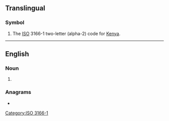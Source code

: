 {{also|Appendix:Variations of "ke"}}
==Translingual==
{{wikipedia}}

===Symbol===
{{head|mul|symbol}}

# The [[ISO]] 3166-1 two-letter (alpha-2) code for [[Kenya]].

[[Category:ISO 3166-1]]

----

==English==

===Noun===
{{en-noun|?}}

# {{initialism of|en|kinetic energy}}

===Anagrams===
* {{anagrams|en|a=ek|EK}}
